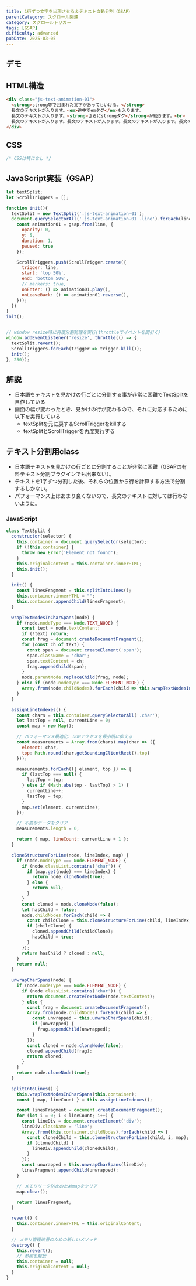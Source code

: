 ```yaml
---
title: 1行ずつ文字を出現させる＆テキスト自動分割（GSAP）
parentCategory: スクロール関連
category: スクロールトリガー
tags: [GSAP]
difficulty: advanced
pubDate: 2025-03-05
---
```



## デモ

<IframeDemo/>

## HTML構造

```html
<div class="js-text-animation-01">
  <strong>strong等で囲まれた文字があってもいける。</strong>
  長文のテキストが入ります。<em>途中でemタグ</em>も入ります。
  長文のテキストが入ります。<strong>さらにstrongタグ</strong>が続きます。<br>
  長文のテキストが入ります。長文のテキストが入ります。長文のテキストが入ります。長文のテキストが入ります。長文のテキストが入ります。長文のテキストが入ります。長文のテキストが入ります。
</div>
```

## CSS

```css
/* CSSは特になし */

```

## JavaScript実装（GSAP）

```javascript
let textSplit;
let ScrollTriggers = [];

function init(){
  textSplit = new TextSplit('.js-text-animation-01');
  document.querySelectorAll('.js-text-animation-01 .line').forEach(line => {
    const animation01 = gsap.from(line, {
      opacity: 0,
      y: 5,
      duration: 1,
      paused: true
    });

    ScrollTriggers.push(ScrollTrigger.create({
      trigger: line,
      start: 'top 50%',
      end: 'bottom 50%',
      // markers: true,
      onEnter: () => animation01.play(),
      onLeaveBack: () => animation01.reverse(),
    }));
  })
}
init();


// window resize時に再度分割処理を実行(throttleでイベントを間引く）
window.addEventListener('resize', throttle(() => {
  textSplit.revert();
  ScrollTriggers.forEach(trigger => trigger.kill());
  init();
}, 250));
```

## 解説
- 日本語をテキストを見かけの行ごとに分割する事が非常に困難でTextSplitを自作している
- 画面の幅が変わったとき、見かけの行が変わるので、それに対応するために以下を実行している
  - textSplitを元に戻す＆ScrollTriggerをkillする
  - textSplitとScrollTriggerを再度実行する



## テキスト分割用class
- 日本語テキストを見かけの行ごとに分割することが非常に困難（GSAPの有料テキスト分割プラグインでも出来ない）。
- テキストを1字ずつ分割した後、それらの位置から行を計算する方法で分割するしかない。
- パフォーマンス上はあまり良くないので、長文のテキストに対しては行わないように。

### JavaScript
```javascript
class TextSplit {
  constructor(selector) {
    this.container = document.querySelector(selector);
    if (!this.container) {
      throw new Error('Element not found');
    }
    this.originalContent = this.container.innerHTML;
    this.init();
  }

  init() {
    const linesFragment = this.splitIntoLines();
    this.container.innerHTML = "";
    this.container.appendChild(linesFragment);
  }

  wrapTextNodesInCharSpans(node) {
    if (node.nodeType === Node.TEXT_NODE) {
      const text = node.textContent;
      if (!text) return;
      const frag = document.createDocumentFragment();
      for (const ch of text) {
        const span = document.createElement('span');
        span.className = 'char';
        span.textContent = ch;
        frag.appendChild(span);
      }
      node.parentNode.replaceChild(frag, node);
    } else if (node.nodeType === Node.ELEMENT_NODE) {
      Array.from(node.childNodes).forEach(child => this.wrapTextNodesInCharSpans(child));
    }
  }

  assignLineIndexes() {
    const chars = this.container.querySelectorAll('.char');
    let lastTop = null, currentLine = 0;
    const map = new Map();

    // パフォーマンス最適化: DOMアクセスを最小限に抑える
    const measurements = Array.from(chars).map(char => ({
      element: char,
      top: Math.round(char.getBoundingClientRect().top)
    }));

    measurements.forEach(({ element, top }) => {
      if (lastTop === null) {
        lastTop = top;
      } else if (Math.abs(top - lastTop) > 1) {
        currentLine++;
        lastTop = top;
      }
      map.set(element, currentLine);
    });

    // 不要なデータをクリア
    measurements.length = 0;

    return { map, lineCount: currentLine + 1 };
  }

  cloneStructureForLine(node, lineIndex, map) {
    if (node.nodeType === Node.ELEMENT_NODE) {
      if (node.classList.contains('char')) {
        if (map.get(node) === lineIndex) {
          return node.cloneNode(true);
        } else {
          return null;
        }
      }
      const cloned = node.cloneNode(false);
      let hasChild = false;
      node.childNodes.forEach(child => {
        const childClone = this.cloneStructureForLine(child, lineIndex, map);
        if (childClone) {
          cloned.appendChild(childClone);
          hasChild = true;
        }
      });
      return hasChild ? cloned : null;
    }
    return null;
  }

  unwrapCharSpans(node) {
    if (node.nodeType === Node.ELEMENT_NODE) {
      if (node.classList.contains('char')) {
        return document.createTextNode(node.textContent);
      } else {
        const frag = document.createDocumentFragment();
        Array.from(node.childNodes).forEach(child => {
          const unwrapped = this.unwrapCharSpans(child);
          if (unwrapped) {
            frag.appendChild(unwrapped);
          }
        });
        const cloned = node.cloneNode(false);
        cloned.appendChild(frag);
        return cloned;
      }
    }
    return node.cloneNode(true);
  }

  splitIntoLines() {
    this.wrapTextNodesInCharSpans(this.container);
    const { map, lineCount } = this.assignLineIndexes();

    const linesFragment = document.createDocumentFragment();
    for (let i = 0; i < lineCount; i++) {
      const lineDiv = document.createElement('div');
      lineDiv.className = 'line';
      Array.from(this.container.childNodes).forEach(child => {
        const clonedChild = this.cloneStructureForLine(child, i, map);
        if (clonedChild) {
          lineDiv.appendChild(clonedChild);
        }
      });
      const unwrapped = this.unwrapCharSpans(lineDiv);
      linesFragment.appendChild(unwrapped);
    }

    // メモリリーク防止のためmapをクリア
    map.clear();

    return linesFragment;
  }

  revert() {
    this.container.innerHTML = this.originalContent;
  }

  // メモリ管理改善のための新しいメソッド
  destroy() {
    this.revert();
    // 参照を解放
    this.container = null;
    this.originalContent = null;
  }
}

```
